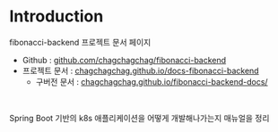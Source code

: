 # Introduction
fibonacci-backend 프로젝트 문서 페이지
- Github : [github.com/chagchagchag/fibonacci-backend](https://github.com/chagchagchag/fibonacci-backend)
- 프로젝트 문서 : [chagchagchag.github.io/docs-fibonacci-backend](https://chagchagchag.github.io/docs-fibonacci-backend)
  - 구버전 문서 : [chagchagchag.github.io/fibonacci-backend-docs/](https://chagchagchag.github.io/fibonacci-backend-docs/)
<br/>

Spring Boot 기반의 k8s 애플리케이션을 어떻게 개발해나가는지 매뉴얼을 정리